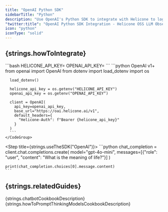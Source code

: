 ```yaml
---
title: "OpenAI Python SDK"
sidebarTitle: "Python"
description: "Use OpenAI's Python SDK to integrate with Helicone to log your OpenAI usage."
"twitter:title": "OpenAI Python SDK Integration - Helicone OSS LLM Observability"
icon: "python"
iconType: "solid"
---
```



## {strings.howToIntegrate}

<Steps>
  <Step title={strings.generateKey}>
    <div dangerouslySetInnerHTML={{ __html: strings.generateKeyInstructions }} />
  </Step>

  <Step title={strings.setApiKey}>
    ```bash
    HELICONE_API_KEY=<your-helicone-api-key>
    OPENAI_API_KEY=<your-openai-api-key>
    ```
  </Step>

  <Step title={strings.modifyBasePath}>
    <CodeGroup>
      ```python OpenAI v1+
      from openai import OpenAI
      from dotenv import load_dotenv
      import os

      load_dotenv()

      helicone_api_key = os.getenv("HELICONE_API_KEY")
      openai_api_key = os.getenv("OPENAI_API_KEY")

      client = OpenAI(
        api_key=openai_api_key,
        base_url="https://oai.helicone.ai/v1",
        default_headers={
          "Helicone-Auth": f"Bearer {helicone_api_key}"
        }
      )
      ```
    </CodeGroup>
  </Step>

  <Step title={strings.useTheSDK("OpenAI")}>
    ```python
    chat_completion = client.chat.completions.create(
      model="gpt-4o-mini",
      messages=[{"role": "user", "content": "What is the meaning of life?"}]
    )

    print(chat_completion.choices[0].message.content)
    ```
  </Step>

  <Step title={strings.verifyInHelicone}>
    <div dangerouslySetInnerHTML={{ __html: strings.verifyInHeliconeDesciption("OpenAI") }} />
  </Step>
</Steps>

## {strings.relatedGuides}

<CardGroup cols={2}>
  <Card
    title="Building a chatbot with OpenAI structured outputs"
    icon="lightbulb"
    href="/guides/cookbooks/openai-structured-outputs"
    iconType="light"
    vertical
  >
    {strings.chatbotCookbookDescription}
  </Card>
  <Card
    title="How to Prompt Thinking Models Effectively"
    icon="arrows-rotate"
    href="/guides/cookbooks/prompt-thinking-models"
    iconType="light"
    vertical
  >
    {strings.howToPromptThinkingModelsCookbookDescription}
  </Card>
</CardGroup>
